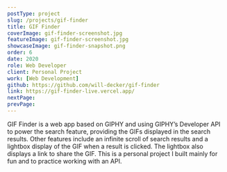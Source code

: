 ```yaml
---
postType: project
slug: /projects/gif-finder
title: GIF Finder
coverImage: gif-finder-screenshot.jpg
featureImage: gif-finder-screenshot.jpg
showcaseImage: gif-finder-snapshot.png
order: 6
date: 2020
role: Web Developer
client: Personal Project
work: [Web Development]
github: https://github.com/will-decker/gif-finder
link: https://gif-finder-live.vercel.app/
nextPage:
prevPage:
---
```


GIF Finder is a web app based on GIPHY and using GIPHY’s Developer API to power the search feature, providing the GIFs displayed in the search results. Other features include an infinite scroll of search results and a lightbox display of the GIF when a result is clicked. The lightbox also displays a link to share the GIF. This is a personal project I built mainly for fun and to practice working with an API.
